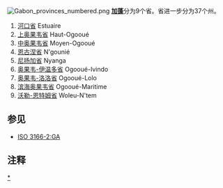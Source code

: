 [[File:Gabon_provinces_numbered.png|right]]
'''[[加蓬|加蓬]]'''分为9个省。省进一步分为37个州。

# [[河口省|河口省]] Estuaire
# [[上奥果韦省|上奥果韦省]] Haut-Ogooué
# [[中奥果韦省|中奥果韦省]] Moyen-Ogooué 	
# [[恩古涅省|恩古涅省]] N'gounié 
# [[尼扬加省|尼扬加省]] Nyanga 
# [[奥果韦-伊温多省|奥果韦-伊温多省]] Ogooué-Ivindo
# [[奥果韦-洛洛省|奥果韦-洛洛省]] Ogooué-Lolo 
# [[滨海奥果韦省|滨海奥果韦省]] Ogooué-Maritime
# [[沃勒-恩特姆省|沃勒-恩特姆省]] Woleu-N'tem

==参见==
*[[ISO_3166-2:GA|ISO 3166-2:GA]]

== 注释 ==
{{reflist}}

{{非洲题目|行政区划}}
{{Gabon}}

[[Category:加蓬行政区划|*]]